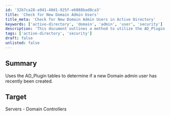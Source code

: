 ```yaml
---
id: '32b7ca28-a941-40d1-925f-e6088bad8ca3'
title: 'Check for New Domain Admin Users'
title_meta: 'Check for New Domain Admin Users in Active Directory'
keywords: ['active-directory', 'domain', 'admin', 'user', 'security']
description: 'This document outlines a method to utilize the AD_Plugin tables to identify if a new Domain Admin user has been created recently, specifically targeting Domain Controllers for monitoring and security purposes.'
tags: ['active-directory', 'security']
draft: false
unlisted: false
---
```

## Summary

Uses the AD_Plugin tables to determine if a new Domain admin user has recently been created.

## Target

Servers - Domain Controllers













